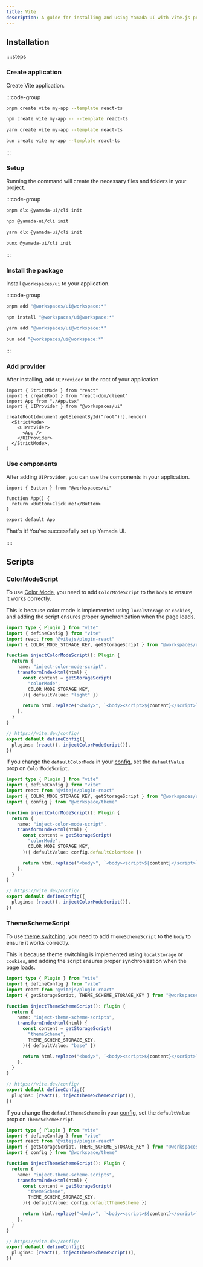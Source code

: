 ```yaml
---
title: Vite
description: A guide for installing and using Yamada UI with Vite.js projects
---
```


## Installation

::::steps

### Create application

Create Vite application.

:::code-group

```bash [pnpm]
pnpm create vite my-app --template react-ts
```

```bash [npm]
npm create vite my-app -- --template react-ts
```

```bash [yarn]
yarn create vite my-app --template react-ts
```

```bash [bun]
bun create vite my-app --template react-ts
```

:::

### Setup

Running the command will create the necessary files and folders in your project.

:::code-group

```bash [pnpm]
pnpm dlx @yamada-ui/cli init
```

```bash [npm]
npx @yamada-ui/cli init
```

```bash [yarn]
yarn dlx @yamada-ui/cli init
```

```bash [bun]
bunx @yamada-ui/cli init
```

:::

### Install the package

Install `@workspaces/ui` to your application.

:::code-group

```bash [pnpm]
pnpm add "@workspaces/ui@workspace:*"
```

```bash [npm]
npm install "@workspaces/ui@workspace:*"
```

```bash [yarn]
yarn add "@workspaces/ui@workspace:*"
```

```bash [bun]
bun add "@workspaces/ui@workspace:*"
```

:::

### Add provider

After installing, add `UIProvider` to the root of your application.

```tsx title="main.tsx" {4,8,10}
import { StrictMode } from "react"
import { createRoot } from "react-dom/client"
import App from "./App.tsx"
import { UIProvider } from "@workspaces/ui"

createRoot(document.getElementById("root")!).render(
  <StrictMode>
    <UIProvider>
      <App />
    </UIProvider>
  </StrictMode>,
)
```

### Use components

After adding `UIProvider`, you can use the components in your application.

```tsx title="App.tsx" {1,4}
import { Button } from "@workspaces/ui"

function App() {
  return <Button>Click me!</Button>
}

export default App
```

That's it! You've successfully set up Yamada UI.

::::

## Scripts

### ColorModeScript

To use [Color Mode](/docs/theming/color-mode), you need to add `ColorModeScript` to the `body` to ensure it works correctly.

This is because color mode is implemented using `localStorage` or `cookies`, and adding the script ensures proper synchronization when the page loads.

```ts title="vite.config.ts" {1,4-18,22}
import type { Plugin } from "vite"
import { defineConfig } from "vite"
import react from "@vitejs/plugin-react"
import { COLOR_MODE_STORAGE_KEY, getStorageScript } from "@workspaces/ui"

function injectColorModeScript(): Plugin {
  return {
    name: "inject-color-mode-script",
    transformIndexHtml(html) {
      const content = getStorageScript(
        "colorMode",
        COLOR_MODE_STORAGE_KEY,
      )({ defaultValue: "light" })

      return html.replace("<body>", `<body><script>${content}</script>`)
    },
  }
}

// https://vite.dev/config/
export default defineConfig({
  plugins: [react(), injectColorModeScript()],
})
```

If you change the `defaultColorMode` in your [config](/docs/theming/configuration/overview), set the `defaultValue` prop on `ColorModeScript`.

```ts title="vite.config.ts" {5,14}
import type { Plugin } from "vite"
import { defineConfig } from "vite"
import react from "@vitejs/plugin-react"
import { COLOR_MODE_STORAGE_KEY, getStorageScript } from "@workspaces/ui"
import { config } from "@workspace/theme"

function injectColorModeScript(): Plugin {
  return {
    name: "inject-color-mode-script",
    transformIndexHtml(html) {
      const content = getStorageScript(
        "colorMode",
        COLOR_MODE_STORAGE_KEY,
      )({ defaultValue: config.defaultColorMode })

      return html.replace("<body>", `<body><script>${content}</script>`)
    },
  }
}

// https://vite.dev/config/
export default defineConfig({
  plugins: [react(), injectColorModeScript()],
})
```

### ThemeSchemeScript

To use [theme switching](/docs/theming/switching-themes), you need to add `ThemeSchemeScript` to the `body` to ensure it works correctly.

This is because theme switching is implemented using `localStorage` or `cookies`, and adding the script ensures proper synchronization when the page loads.

```ts title="vite.config.ts" {1,4-18,22}
import type { Plugin } from "vite"
import { defineConfig } from "vite"
import react from "@vitejs/plugin-react"
import { getStorageScript, THEME_SCHEME_STORAGE_KEY } from "@workspaces/ui"

function injectThemeSchemeScript(): Plugin {
  return {
    name: "inject-theme-scheme-scripts",
    transformIndexHtml(html) {
      const content = getStorageScript(
        "themeScheme",
        THEME_SCHEME_STORAGE_KEY,
      )({ defaultValue: "base" })

      return html.replace("<body>", `<body><script>${content}</script>`)
    },
  }
}

// https://vite.dev/config/
export default defineConfig({
  plugins: [react(), injectThemeSchemeScript()],
})
```

If you change the `defaultThemeScheme` in your [config](/docs/theming/configuration/overview), set the `defaultValue` prop on `ThemeSchemeScript`.

```ts title="vite.config.ts" {5,14}
import type { Plugin } from "vite"
import { defineConfig } from "vite"
import react from "@vitejs/plugin-react"
import { getStorageScript, THEME_SCHEME_STORAGE_KEY } from "@workspaces/ui"
import { config } from "@workspace/theme"

function injectThemeSchemeScript(): Plugin {
  return {
    name: "inject-theme-scheme-scripts",
    transformIndexHtml(html) {
      const content = getStorageScript(
        "themeScheme",
        THEME_SCHEME_STORAGE_KEY,
      )({ defaultValue: config.defaultThemeScheme })

      return html.replace("<body>", `<body><script>${content}</script>`)
    },
  }
}

// https://vite.dev/config/
export default defineConfig({
  plugins: [react(), injectThemeSchemeScript()],
})
```
